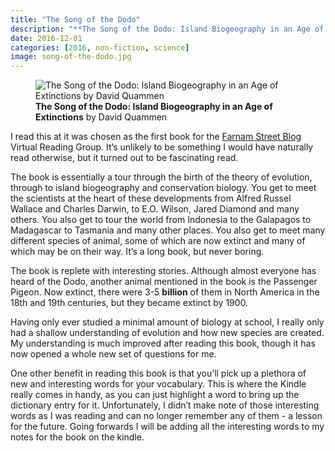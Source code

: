 ```yaml
---
title: "The Song of the Dodo"
description: "**The Song of the Dodo: Island Biogeography in an Age of Extinctions** by David Quammen"
date: 2016-12-01
categories: [2016, non-fiction, science]
image: song-of-the-dodo.jpg
---
```

![**The Song of the Dodo: Island Biogeography in an Age of Extinctions** by David Quammen](song-of-the-dodo.jpg){fig-align="left"}

I read this at it was chosen as the first book for the [Farnam Street Blog](https://www.farnamstreetblog.com/about/) Virtual Reading Group. It's unlikely to be something I would have naturally read otherwise, but it turned out to be  fascinating read.

The book is essentially a tour through the birth of the theory of evolution, through to island biogeography and conservation biology. You get to meet the scientists at the heart of these developments from Alfred Russel Wallace and Charles Darwin, to E.O. Wilson, Jared Diamond and many others. You also get to tour the world from Indonesia to the Galapagos to Madagascar to Tasmania and many other places. You also get to meet many different species of animal, some of which are now extinct and many of which may be on their way. It's a long book, but never boring. 

The book is replete with interesting stories. Although almost everyone has heard of the Dodo, another animal mentioned in the book is the Passenger Pigeon. Now extinct, there were 3-5 **billion** of them in North America in the 18th and 19th centuries, but they became extinct by 1900.

Having only ever studied a minimal amount of biology at school, I really only had a shallow understanding of evolution and how new species are created. My understanding is much improved after reading this book, though it has now opened a whole new set of questions for me. 

One other benefit in reading this book is that you'll pick up a plethora of new and interesting words for your vocabulary. This is where the Kindle really comes in handy, as you can just highlight a word to bring up the dictionary entry for it. Unfortunately, I didn't make note of those interesting words as I was reading and can no longer remember any of them - a lesson for the future. Going forwards I will be adding all the interesting words to my notes for the book on the kindle.